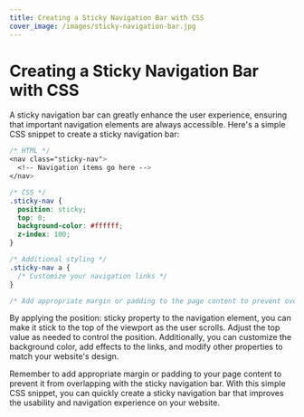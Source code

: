 ```yaml
---
title: Creating a Sticky Navigation Bar with CSS
cover_image: /images/sticky-navigation-bar.jpg
---
```


# Creating a Sticky Navigation Bar with CSS

A sticky navigation bar can greatly enhance the user experience, ensuring that important navigation elements are always accessible. Here's a simple CSS snippet to create a sticky navigation bar:

```css
/* HTML */
<nav class="sticky-nav">
  <!-- Navigation items go here -->
</nav>

/* CSS */
.sticky-nav {
  position: sticky;
  top: 0;
  background-color: #ffffff;
  z-index: 100;
}

/* Additional styling */
.sticky-nav a {
  /* Customize your navigation links */
}

/* Add appropriate margin or padding to the page content to prevent overlap */
```

By applying the position: sticky property to the navigation element, you can make it stick to the top of the viewport as the user scrolls. Adjust the top value as needed to control the position. Additionally, you can customize the background color, add effects to the links, and modify other properties to match your website's design.

Remember to add appropriate margin or padding to your page content to prevent it from overlapping with the sticky navigation bar. With this simple CSS snippet, you can quickly create a sticky navigation bar that improves the usability and navigation experience on your website.
